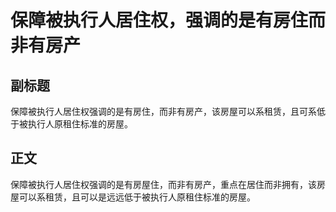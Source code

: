 # 保障被执行人居住权，强调的是有房住而非有房产
## 副标题
保障被执行人居住权强调的是有房住，而非有房产，该房屋可以系租赁，且可系低于被执行人原租住标准的房屋。
## 正文
保障被执行人居住权强调的是有房屋住，而非有房产，重点在居住而非拥有，该房屋可以系租赁，且可以是远远低于被执行人原租住标准的房屋。